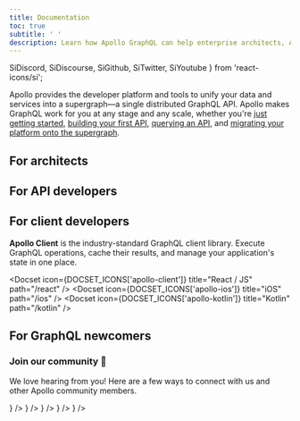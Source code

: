 ```yaml
---
title: Documentation
toc: true
subtitle: ' '
description: Learn how Apollo GraphQL can help enterprise architects, API implementers, and client developers build, deploy, and manage a supergraph of unified microservices, data sources, and applications.
---
```


  SiDiscord,
  SiDiscourse,
  SiGithub,
  SiTwitter,
  SiYoutube
} from 'react-icons/si';

Apollo provides the developer platform and tools to unify your data and services into a supergraph—a single distributed GraphQL API.
Apollo makes GraphQL work for you at any stage and any scale, whether you're [just getting started](#for-graphql-newcomers), [building your first API](#for-api-developers), [querying an API](#for-client-developers), and [migrating your platform onto the supergraph](#for-architects).

## For architects

<GradientCard
  icon={DOCSET_ICONS.graphos}
  title="Build a supergraph"
  description="Use Apollo GraphOS to define, build, connect, and observe all of your data services together in a supergraph."
  path="/graphos"
  cta="Learn about GraphOS"
/>
<DocsetGrid>
  <Docset
    icon={DOCSET_ICONS.odyssey}
    title="Deploy with guidance"
    description="Set up an enterprise deployment of GraphOS with a self-hosted router following Apollo's reference architecture."
    path="/graphos/enterprise/reference-architecture"
    cta="Explore reference architecture"
  />
  <Docset
    icon={DOCSET_ICONS.check}
    title="Adopt best practices"
    description="Assess your graph with the Supergraph Architecture Framework (SAF) and get tailored recommendations to improve it."
    path="/graphos/enterprise/supergraph-architecture-framework"
    cta="Learn about SAF"
  />
</DocsetGrid>

## For API developers

<Docset
  icon={DOCSET_ICONS.nodejs}
  title="Build a GraphQL server in Node.js"
  description="Build a production-ready API that handles multiple datasources with Apollo Server."
  path="/apollo-server"
  cta="Explore Apollo Server docs"
/>
<DocsetGrid>
  <Docset
    icon={DOCSET_ICONS.java}
    title="Build a GraphQL server in Java"
    description="Explore a tutorial on implementing a GraphQL API with Java and DGS."
    path="https://www.apollographql.com/tutorials/intro-dgs"
    cta="Begin tutorial"
  />
  <Docset
    icon={DOCSET_ICONS.csharp}
    title="Build a GraphQL server in C#"
    description="Explore a tutorial on implementing a GraphQL API with .NET (C#) and Hot Chocolate."
    path="https://www.apollographql.com/tutorials/intro-hotchocolate"
    cta="Begin tutorial"
  />
</DocsetGrid>

## For client developers

**Apollo Client** is the industry-standard GraphQL client library. Execute GraphQL operations, cache their results, and manage your application's state in one place.

<Docset icon={DOCSET_ICONS['apollo-client']} title="React / JS" path="/react" />
<DocsetGrid>
  <Docset icon={DOCSET_ICONS['apollo-ios']} title="iOS" path="/ios" />
  <Docset icon={DOCSET_ICONS['apollo-kotlin']} title="Kotlin" path="/kotlin" />
</DocsetGrid>

## For GraphQL newcomers

<GradientCard
  icon={DOCSET_ICONS.graphql}
  title="Improve developer velocity"
  description="Understand how GraphQL and Apollo help enhance developer experience and ship features faster."
  path="/intro/benefits"
  cta="Learn about GraphQL"
/>

<h3> Join our community 💬 </h3>

We love hearing from you! Here are a few ways to connect with us and other Apollo community members.

<VStack pt="4" spacing="4" textAlign="center" maxW="md" mx="auto">

<ButtonGroup variant="ghost">
  <CommunityButton
    aria-label="Community GitHub"
    href="https://github.com/apollographql"
    icon={<SiGithub />}
  />
  <CommunityButton
    aria-label="Community YouTube"
    href="https://youtube.com/apollographql"
    icon={<SiYoutube />}
  />
  <CommunityButton
    aria-label="Community Forums"
    href="https://community.apollographql.com"
    icon={<SiDiscourse />}
  />
  <CommunityButton
    aria-label="Community Discord"
    href="https://discord.gg/yFZJH2QYrK"
    icon={<SiDiscord />}
  />
  <CommunityButton
    aria-label="Community Twitter"
    href="https://twitter.com/apollographql"
    icon={<SiTwitter />}
  />
</ButtonGroup>

</VStack>
